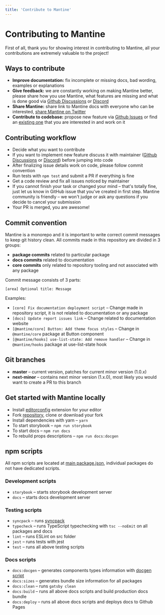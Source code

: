 ```yaml
---
title: 'Contribute to Mantine'
---
```


# Contributing to Mantine

First of all, thank you for showing interest in contributing to Mantine, all your contributions are extremely valuable to the project!

## Ways to contribute

- **Improve documentation:** fix incomplete or missing docs, bad wording, examples or explanations
- **Give feedback:** we are constantly working on making Mantine better, please share how you use Mantine, what features are missing and what is done good via [Github Discussions](https://github.com/mantinedev/mantine/discussions/new) or [Discord](https://discord.gg/eUZpPbpxb4)
- **Share Mantine:** share link to Mantine docs with everyone who can be interested, [share Mantine on Twitter](https://twitter.com/intent/tweet?text=Mantine%20%E2%80%93%20new%20React%20library%20with%20100%2B%20components%20and%20hooks.%20It%20has%20native%20dark%20theme%20support%20and%20focuses%20on%20accessibility%20and%20usability.%0A%0Ahttp%3A%2F%2Fmantine.dev%0A%0A%23reactjs%20)
- **Contribute to codebase:** propose new feature via [Github Issues](https://github.com/mantinedev/mantine/issues/new) or find an [existing one](https://github.com/mantinedev/mantine/labels/help%20wanted) that you are interested in and work on it

## Contributing workflow

- Decide what you want to contribute
- If you want to implement new feature discuss it with maintainer ([Github Discussions](https://github.com/mantinedev/mantine/discussions/new) or [Discord](https://discord.gg/eUZpPbpxb4)) before jumping into code
- After finalizing issue details work on code, please follow commit convention
- Run tests with `npm test` and submit a PR if everything is fine
- Get a code review and fix all issues noticed by maintainer
- If you cannot finish your task or changed your mind – that's totally fine, just let us know in GitHub issue that you've created in first step. Mantine community is friendly – we won't judge or ask any questions if you decide to cancel your submission
- Your PR is merged, you are awesome!

## Commit convention

Mantine is a monorepo and it is important to write correct commit messages to keep git history clean.
All commits made in this repository are divided in 3 groups:

- **package commits** related to particular package
- **docs commits** related to documentation
- **core commits** only related to repository tooling and not associated with any package

Commit message consists of 3 parts:

```
[area] Optional title: Message
```

Examples:

- `[core] Fix documentation deployment script` – Change made in repository script, it is not related to documentation or any package
- `[docs] Update report issues link` – Change related to documentation website
- `[@mantine/core] Button: Add theme focus styles` – Change in `@mantine/core` package at Button component
- `[@mantine/hooks] use-list-state: Add remove handler` – Change in `@mantine/hooks` package at use-list-state hook

## Git branches

- **master** – current version, patches for current minor version (1.0.x)
- **next-minor** – contains next minor version (1.x.0), most likely you would want to create a PR to this branch

## Get started with Mantine locally

- Install [editorconfig](https://editorconfig.org/) extension for your editor
- Fork [repository](https://github.com/mantinedev/mantine), clone or download your fork
- Install dependencies with yarn – `yarn`
- To start storybook – `npm run storybook`
- To start docs – `npm run docs`
- To rebuild props descriptions – `npm run docs:docgen`

## npm scripts

All npm scripts are located at [main package.json](https://github.com/mantinedev/mantine/blob/master/package.json),
individual packages do not have dedicated scripts.

### Development scripts

- `storybook` – starts storybook development server
- `docs` – starts docs development server

### Testing scripts

- `syncpack` – runs [syncpack](https://www.npmjs.com/package/syncpack)
- `typecheck` – runs TypeScript typechecking with `tsc --noEmit` on all packages and docs
- `lint` – runs ESLint on src folder
- `jest` – runs tests with jest
- `test` – runs all above testing scripts

### Docs scripts

- `docs:docgen` – generates components types information with [docgen script](https://github.com/mantinedev/mantine/blob/master/scripts/docgen.ts)
- `docs:sizes` – generates bundle size information for all packages
- `docs:clean` – runs `gatsby clean`
- `docs:build` – runs all above docs scripts and build production docs bundle
- `docs:deploy` – runs all above docs scripts and deploys docs to Github Pages
